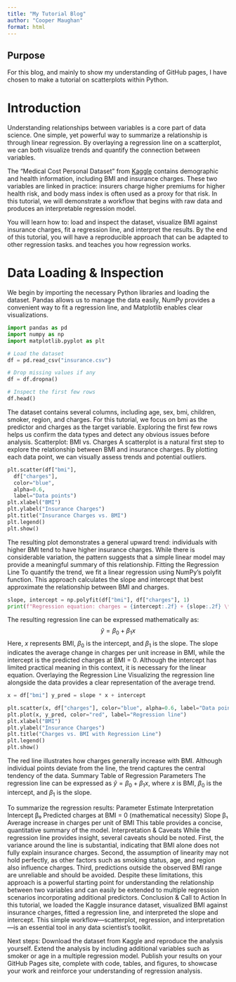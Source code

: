 ```yaml
---
title: "My Tutorial Blog"
author: "Cooper Maughan"
format: html
---
```


## Purpose

For this blog, and mainly to show my understanding of GitHub pages, I have chosen to make a tutorial on scatterplots within Python.

# Introduction

Understanding relationships between variables is a core part of data science. One simple, yet powerful way to summarize a relationship is through linear regression. By overlaying a regression line on a scatterplot, we can both visualize trends and quantify the connection between variables.

The "Medical Cost Personal Dataset" from [Kaggle](https://www.kaggle.com/datasets/mirichoi0218/insurance) contains demographic and health information, including BMI and insurance charges. These two variables are linked in practice: insurers charge higher premiums for higher health risk, and body mass index is often used as a proxy for that risk. In this tutorial, we will demonstrate a workflow that begins with raw data and produces an interpretable regression model.

You will learn how to: load and inspect the dataset, visualize BMI against insurance charges, fit a regression line, and interpret the results. By the end of this tutorial, you will have a reproducible approach that can be adapted to other regression tasks. and teaches you how regression works.

# Data Loading & Inspection

We begin by importing the necessary Python libraries and loading the dataset. Pandas allows us to manage the data easily, NumPy provides a convenient way to fit a regression line, and Matplotlib enables clear visualizations.

```python
import pandas as pd
import numpy as np
import matplotlib.pyplot as plt

# Load the dataset
df = pd.read_csv("insurance.csv")

# Drop missing values if any
df = df.dropna()

# Inspect the first few rows
df.head()
```

The dataset contains several columns, including age, sex, bmi, children, smoker, region, and charges. For this tutorial, we focus on bmi as the predictor and charges as the target variable. Exploring the first few rows helps us confirm the data types and detect any obvious issues before analysis. Scatterplot: BMI vs. Charges A scatterplot is a natural first step to explore the relationship between BMI and insurance charges. By plotting each data point, we can visually assess trends and potential outliers.

```python

plt.scatter(df["bmi"],
  df["charges"],
  color="blue",
  alpha=0.6,
  label="Data points") 
plt.xlabel("BMI") 
plt.ylabel("Insurance Charges")
plt.title("Insurance Charges vs. BMI") 
plt.legend() 
plt.show()
```

The resulting plot demonstrates a general upward trend: individuals with higher BMI tend to have higher insurance charges. While there is considerable variation, the pattern suggests that a simple linear model may provide a meaningful summary of this relationship. Fitting the Regression Line To quantify the trend, we fit a linear regression using NumPy's polyfit function. This approach calculates the slope and intercept that best approximate the relationship between BMI and charges.

```python
slope, intercept = np.polyfit(df["bmi"], df["charges"], 1) 
print(f"Regression equation: charges = {intercept:.2f} + {slope:.2f} \* bmi") 
```

The resulting regression line can be expressed mathematically as: $$
\hat{y} = \beta_0 + \beta_1 x
$$ Here, $x$ represents BMI, $\beta_0$ is the intercept, and $\beta_1$ is the slope. The slope indicates the average change in charges per unit increase in BMI, while the intercept is the predicted charges at BMI = 0. Although the intercept has limited practical meaning in this context, it is necessary for the linear equation. Overlaying the Regression Line Visualizing the regression line alongside the data provides a clear representation of the average trend.

```python
x = df["bmi"] y_pred = slope * x + intercept

plt.scatter(x, df["charges"], color="blue", alpha=0.6, label="Data points") 
plt.plot(x, y_pred, color="red", label="Regression line") 
plt.xlabel("BMI") 
plt.ylabel("Insurance Charges") 
plt.title("Charges vs. BMI with Regression Line") 
plt.legend() 
plt.show()
```

The red line illustrates how charges generally increase with BMI. Although individual points deviate from the line, the trend captures the central tendency of the data. Summary Table of Regression Parameters The regression line can be expressed as $\hat{y} = \beta_0 + \beta_1 x$, where $x$ is BMI, $\beta_0$ is the intercept, and $\beta_1$ is the slope.

To summarize the regression results: Parameter Estimate Interpretation Intercept β₀ Predicted charges at BMI = 0 (mathematical necessity) Slope β₁ Average increase in charges per unit of BMI This table provides a concise, quantitative summary of the model. Interpretation & Caveats While the regression line provides insight, several caveats should be noted. First, the variance around the line is substantial, indicating that BMI alone does not fully explain insurance charges. Second, the assumption of linearity may not hold perfectly, as other factors such as smoking status, age, and region also influence charges. Third, predictions outside the observed BMI range are unreliable and should be avoided. Despite these limitations, this approach is a powerful starting point for understanding the relationship between two variables and can easily be extended to multiple regression scenarios incorporating additional predictors. Conclusion & Call to Action In this tutorial, we loaded the Kaggle insurance dataset, visualized BMI against insurance charges, fitted a regression line, and interpreted the slope and intercept. This simple workflow—scatterplot, regression, and interpretation—is an essential tool in any data scientist’s toolkit.

Next steps: Download the dataset from Kaggle and reproduce the analysis yourself. Extend the analysis by including additional variables such as smoker or age in a multiple regression model. Publish your results on your GitHub Pages site, complete with code, tables, and figures, to showcase your work and reinforce your understanding of regression analysis.